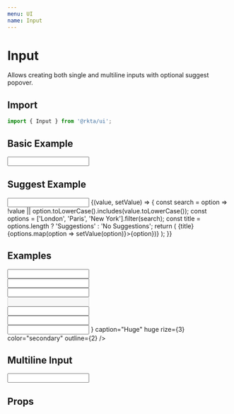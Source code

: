 ```yaml
---
menu: UI
name: Input
---
```



# Input

Allows creating both single and multiline inputs with optional suggest popover.

## Import
```javascript
import { Input } from '@rkta/ui';
```

## Basic Example

<Playground>
  <Input caption="Text Input" />
</Playground>


## Suggest Example

<Playground>
  <Input caption="Suggest Input">
    {(value, setValue) => {
      const search = option => !value || option.toLowerCase().includes(value.toLowerCase());
      const options = ['London', 'Paris', 'New York'].filter(search);
      const title = options.length ? 'Suggestions' : 'No Suggestions';
      return (
        <List rize={1}>
          <ListTitle>{title}</ListTitle>
          {options.map(option => <ListButton key={option} onClick={() => setValue(option)}>{option}</ListButton>)}
        </List>
      );
    }}
  </Input>
</Playground>


## Examples

<Playground>
  <Input caption="Tiny" tiny outline={1} />
  <br />
  <Input caption="Small" small />
  <br />
  <Input caption="Normal" />
  <br />
  <Input caption="Disabled" disabled />
  <br />
  <Input caption="Read Only" readOnly />
  <br />
  <Input caption="Big" big fancy fitAll color="error" />
  <br />
  <Input
    append={
      <Addon>
        <New />
      </Addon>
    }
    caption="Huge"
    huge
    rize={3}
    color="secondary"
    outline={2}
  />
</Playground>

## Multiline Input

<Playground>
  <Input autoHeight multiline caption="Multiline" bgColor="color3" rize={1} maxRows={4} />
</Playground>

## Props

<Props of={Input} />

